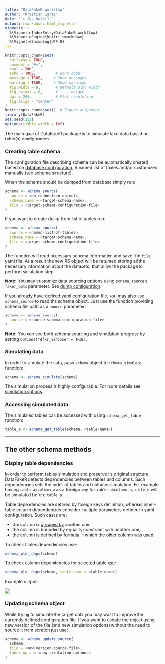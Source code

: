 ```yaml
---
title: "DataFakeR workflow"
author: "Krystian Igras"
date: "`r Sys.Date()`"
output: rmarkdown::html_vignette
vignette: >
  %\VignetteIndexEntry{DataFakeR workflow}
  %\VignetteEngine{knitr::rmarkdown}
  %\VignetteEncoding{UTF-8}
---
```


```r
knitr::opts_chunk$set(
  collapse = TRUE,
  comment = "#>",
  eval = TRUE,        
  echo = TRUE,         # echo code?
  message = TRUE,     # Show messages
  warning = TRUE,     # Show warnings
  fig.width = 8,       # Default plot width
  fig.height = 6,      # .... height
  dpi = 200,           # Plot resolution
  fig.align = "center"
)
knitr::opts_chunk$set()  # Figure alignment   
library(DataFakeR)
set.seed(123)
options(tibble.width = Inf)
```

The main goal of DataFakeR package is to simulate fake data based on table(s) configuration.

### Creating table schema

The configuration file describing schema can be automatically created based on [database configuration](structure_from_db.html), R named list of tables and/or customized manually (see [schema structure](schema_structure.html)).

When the schema should be dumped from database simply run:

```r
schema <- schema_source(
  source = <db-connection-object>, 
  schema_name = <target-schema-name>,
  file = <target-schema-configuration-file>
)
```

If you want to create dump from list of tables run:

```r
schema <- schema_source(
  source = <named-list-of-tables>, 
  schema_name = <target-schema-name>,
  file = <target-schema-configuration-file>
)
```

The function will read necessary schema information and save it in `file` yaml file.
As a result the new R6 object will be returned storing all the necessary information about the datasets, that allow 
the package to perform simulation step.

**Note:** You may customize data sourcing options using `schema_source`'s `faker_opts` parameter. See [dump configuration](structure_from_db.html). 

If you already have defined yaml configuration file, you may also use `schema_source` to read the schema object.
Just use the function providing schema file path as a `source` parameter:

```r
schema <- schema_source(
  source = <source-schema-configuration-file>
)
```

**Note:** You can see both schema sourcing and simulation progress by setting `options("dfkr_verbose" = TRUE)`.

### Simulating data

In order to simulate the data, pass `schema` object to `schema_simulate` function:

```r
schema <- schema_simulate(schema)
```

The simulation process is highly configurable. For more details see [simulation options](simulation_options.html).

### Accessing simulated data

The simulated tables can be accessed with using `schema_get_table` function:

```r
table_a <- schema_get_table(schema, <table-name>)
```

---

## The other schema methods

### Display table dependencies

In order to perform tables simulation and preserve its original structure DataFakeR detects dependencies between tables and columns.
Such dependencies sets the order of tables and columns simulation. For example having `table_a$column_a` as a foreign key for `table_b$column_b`,
`table_b` will be simulated before `table_a`.

Table dependencies are defined by foreign keys definition, whereas inner-table column dependencies consider multiple parameters defined in yaml configuration. Such cases are:

- the column is [grouped by](extra_parameters.html) another one,
- the column is bounded by equality constraint with another one,
- the column is defined by [formula](simulation_methods.html#deterministic-formula-or-constraint-based-simulation-) in which the other column was used.

To check tables dependencies use:

```r
schema_plot_deps(schema)
```

To check column dependencies for selected table use:

```r
schema_plot_deps(schema, table_name = <table-name>)
```

Example output:

![](assets/column_deps.png)

### Updating schema object

While trying to simulate the target data you may want to improve the currently defined configuration file.
If you want to update the object using new version of the file (and new simulation options) without the need to source it from scratch just use:

```r
schema <- schema_update_source(
  schema, 
  file = <new-version-source-file>, 
  faker_opts = <new-simulation-options>
)
```
